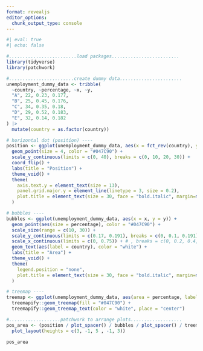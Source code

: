```yaml
---
format: revealjs
editor_options: 
  chunk_output_type: console
---
```


```r
#| eval: true
#| echo: false

#.........................load packages.........................
library(tidyverse)
library(patchwork)

#........................create dummy data.......................
unemployment_dummy_data <- tribble(
  ~country, ~percentage, ~x, ~y,
  "A", 22, 0.23, 0.177,
  "B", 25, 0.45, 0.176,
  "C", 34, 0.35, 0.18,
  "D", 29, 0.52, 0.183,
  "E", 32, 0.14, 0.182
) |>
  mutate(country = as.factor(country))

# horizontal dot (position) ----
position <- ggplot(unemployment_dummy_data, aes(x = fct_rev(country), y = percentage)) +
  geom_point(size = 4, color = "#047C90") +
  scale_y_continuous(limits = c(0, 40), breaks = c(0, 10, 20, 30)) +
  coord_flip() +
  labs(title = "Position") +
  theme_void() +
  theme(
    axis.text.y = element_text(size = 13),
    panel.grid.major.y = element_line(linetype = 3, size = 0.2),
    plot.title = element_text(size = 30, face = "bold.italic", margin=margin(0,0,10,0))
  )

# bubbles ----
bubbles <- ggplot(unemployment_dummy_data, aes(x = x, y = y)) +
  geom_point(aes(size = percentage), color = "#047C90") +
  scale_size(range = c(10, 30)) +
  scale_y_continuous(limits = c(0.17, 0.191), breaks = c(0, 0.1, 0.191)) + # limits = c(0.17, 0.25),
  scale_x_continuous(limits = c(0, 0.75)) + # , breaks = c(0, 0.2, 0.4, 0.6, 0.8)
  geom_text(aes(label = country), color = "white") +
  labs(title = "Area") +
  theme_void() +
  theme(
    legend.position = "none",
    plot.title = element_text(size = 30, face = "bold.italic", margin=margin(0,0,10,0))
  )

# treemap ----
treemap <- ggplot(unemployment_dummy_data, aes(area = percentage, label = country)) +
  treemapify::geom_treemap(fill = "#047C90") +
  treemapify::geom_treemap_text(color = "white", place = "center")

#...................patchwork to arrange plots...................
pos_area <- (position / plot_spacer() / bubbles / plot_spacer() / treemap) +
  plot_layout(heights = c(3, -1, 5 , -1, 3))

pos_area 
```
